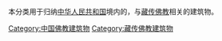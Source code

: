 本分类用于归纳[[中华人民共和国|中华人民共和国]]境内的，与[[藏传佛教|藏传佛教]]相关的建筑物。

[[Category:中国佛教建筑物|Category:中国佛教建筑物]]
[[Category:藏传佛教建筑物|Category:藏传佛教建筑物]]